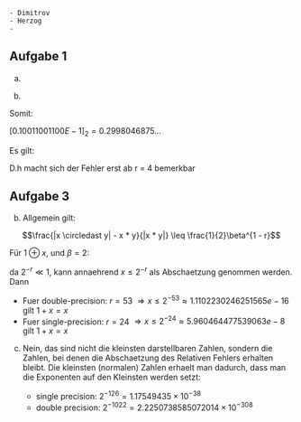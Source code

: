 ```
- Dimitrov
- Herzog
- 
```


## Aufgabe 1

a) 

\begin{align*}
[0.5731E5]_8 &= (5 \times 8^{-1} + 7 \times 8^{-2} + 3 \times 8^{-3} + 1 \times 8^{-4}) \times 8^5 \\
             &= 20480 + 3584 + 192 + 8 \\
             &= 24264 \\
             &= [0.24264E5]_{10} \in \mathbb{F}(10, 5, 1) 
\end{align*}

b) 

\begin{align*}
&0.3 \times 2 = 0.6 &&m_1 = 0 \\
&0.6 \times 2 = l.2 &&m_1 = 1 \\
&0.2 \times 2 = 0.4 &&m_1 = 0 \\
&0.4 \times 2 = 0.8 &&m_1 = 0 \\
&0.8 \times 2 = 1.6 &&m_1 = 1 \\
&0.6 \times 2 = 1.2 &&m_1 = 0 \\
&\ldots
\end{align*}

Somit:


<!-- \begin{align*}
0.3 &= [0.0100110011001\ldots]_2 \\
    &= [0.100110011001E^{-1}]_2 \\
    &= [0.10011001100E^{-1}]_2 \tag*{\text{Abrunden } r=11}
\end{align*} -->


\begin{align*}
0.3 &= [0.0100110011001\ldots]_2 \\
    &= [0.100110011001\ldots E-1]_2 \\
    &= [0.10011001100E-1]_2 \tag{abrunden r = 11} \\
    &\in \mathbb{F}(2, 11, 2)
\end{align*}

$[0.10011001100E-1]_2 = 0.2998046875\ldots$

Es gilt:

\begin{align*}
&r=1\quad &&0.\underline{2}998046875  = 0.3   = 0.3\\
&r=2\quad &&0.\underline{29}98046875  = 0.30  = 0.3\\
&r=3\quad &&0.\underline{299}8046875  = 0.300 = 0.3\\
&r=4\quad &&0.\underline{2998}046875  = 0.2998 \neq\ 0.3
\end{align*}

D.h macht sich der Fehler erst ab r = 4 bemerkbar

## Aufgabe 3

b) Allgemein gilt:

$$\frac{|x \circledast y| - x * y}{|x * y|} \leq \frac{1}{2}\beta^{1 - r}$$

Für $1 \oplus x$, und $\beta = 2$:

<!-- \begin{align*}
\frac{|1 \oplus x - (1 + x)|}{|1 + x|} &= \frac{|1 - 1 - x|}{|1 + x} \\
                                       &= \frac{|x|}{|1 + x|} \\
                                       &= \frac{1}{2}\beta^{1 - r} \\
                                       &= 2^{-r} \tag{\beta = 2} \\
                            \iff \quad x &\leq \frac{2^{-r}}{1 - 2^{-r}}
\end{align*} -->



\begin{align*}
\frac{|1 \oplus x - (1 + x)|}{|1 + x|} &= \frac{|1 - 1 - x|}{|1 + x} \\
                                       &= \frac{|x|}{|1 + x|} \\
                                       &= \frac{1}{2}\beta^{1 - r} \\
                                       &= 2^{-r} \tag{$\beta = 2$} \\
                            \iff \quad x &\leq \frac{2^{-r}}{1 - 2^{-r}}
\end{align*}

da $2^{-r} \ll 1$, kann annaehrend $x \leq 2^{-r}$ als Abschaetzung genommen werden. Dann


* Fuer double-precision: $r = 53$ $\Rightarrow x \leq 2^{-53} \approx 1.1102230246251565e-16$ gilt $1 + x = x$
* Fuer single-precision: $r = 24$ $\Rightarrow x \leq 2^{-24} \approx 5.960464477539063e-8$ gilt $1 + x = x$

c) Nein, das sind nicht die kleinsten darstellbaren Zahlen, sondern die Zahlen, bei denen die Abschaetzung des Relativen
   Fehlers erhalten bleibt. Die kleinsten (normalen) Zahlen erhaelt man dadurch, dass man die Exponenten auf den Kleinsten werden setzt:

   * single precision: $2^{-126} = 1.17549435 × 10^{-38}$
   * double precision: $2^{-1022} = 2.2250738585072014 × 10^{-308}$
